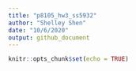 ```yaml
---
title: "p8105_hw3_ss5932"
author: "Shelley Shen"
date: "10/6/2020"
output: github_document
---
```


```r
knitr::opts_chunk$set(echo = TRUE)
```

